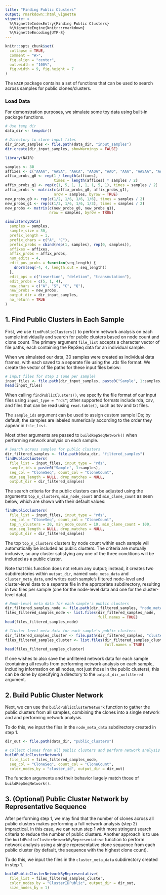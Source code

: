 ```yaml
---
title: "Finding Public Clusters"
output: rmarkdown::html_vignette
vignette: >
  %\VignetteIndexEntry{Finding Public Clusters}
  %\VignetteEngine{knitr::rmarkdown}
  %\VignetteEncoding{UTF-8}
---
```


```r
knitr::opts_chunk$set(
  collapse = TRUE,
  comment = "#>",
  fig.align = "center", 
  out.width = "100%",
  fig.width = 9, fig.height = 7
)
```

The `NAIR` package contains a set of functions that can be used to search across samples for public clones/clusters.

### Load Data

For demonstration purposes, we simulate some toy data using built-in package functions.

```r
# Use temp dir
data_dir <- tempdir()

# Directory to store input files
dir_input_samples <- file.path(data_dir, "input_samples")
dir.create(dir_input_samples, showWarnings = FALSE)

library(NAIR)

samples <- 30
affixes <- c("AAAA", "AASA", "AACA", "AAQA", "AAQ", "AAA", "AASAA", "AAAAA")
affix_probs_g0 <- rep(1 / length(affixes), 
                      times = length(affixes) * samples / 2)
affix_probs_g1 <- rep(c(1, 5, 1, 1, 1, 1, 5, 1), times = samples / 2)
affix_probs <- matrix(c(affix_probs_g0, affix_probs_g1),
                      nrow = samples, byrow = TRUE)
new_probs_g0 <- rep(c(1/2, 1/6, 1/6, 1/6), times = samples / 2)
new_probs_g1 <- rep(c(1/3, 1/6, 1/6, 1/3), times = samples / 2)
new_probs <- matrix(c(new_probs_g0, new_probs_g1),
                    nrow = samples, byrow = TRUE)

simulateToyData(
  samples = samples,
  sample_size = 30,
  prefix_length = 1,
  prefix_chars = c("A", "C"),
  prefix_probs = cbind(rep(1, samples), rep(0, samples)),
  affixes = affixes,
  affix_probs = affix_probs,
  num_edits = 4,
  edit_pos_probs = function(seq_length) {
    dnorm(seq(-4, 4, length.out = seq_length))
  },
  edit_ops = c("insertion", "deletion", "transmutation"),
  edit_probs = c(5, 1, 4),
  new_chars = c("A", "S", "C", "Q"),
  new_probs = new_probs,
  output_dir = dir_input_samples,
  no_return = TRUE
)
```


## 1. Find Public Clusters in Each Sample

First, we use `findPublicClusters()` to perform network analysis on each sample individually and search for public clusters based on node count and clone count. The primary argument `file_list` accepts a character vector of file paths, each containing the RepSeq data for an individual sample.

When we simulated our data, 30 samples were created as individual data frames, with each saved to a separate file using the .rds file format. We create the vector of file paths for these input files below:

```r
# input files for step 1 (one per sample)
input_files <- file.path(dir_input_samples, paste0("Sample", 1:samples, ".rds"))
head(input_files)
```

When calling `findPublicClusters()`, we specify the file format of our input files using `input_type = "rds"`; other supported formats include rda, csv, and files that can be read using `read.table()`, such as tsv and txt files.

The `sample_ids` argument can be used to assign custom sample IDs; by default, the samples are labeled numerically according to the order they appear in `file_list`.

Most other arguments are passed to `buildRepSeqNetwork()` when performing network analysis on each sample.

```r
# Search across samples for public clusters
dir_filtered_samples <- file.path(data_dir, "filtered_samples")
findPublicClusters(
  file_list = input_files, input_type = "rds",
  sample_ids = paste0("Sample", 1:samples),
  seq_col = "CloneSeq", count_col = "CloneCount",
  min_seq_length = NULL, drop_matches = NULL,
  output_dir = dir_filtered_samples)
```

The search criteria for the public clusters can be adjusted using the arguments `top_n_clusters`, `min_node_count` and `min_clone_count` as seen below, which are shown with their default values:

```r
findPublicClusters(
  file_list = input_files, input_type = "rds",
  seq_col = "CloneSeq", count_col = "CloneCount",
  top_n_clusters = 20, min_node_count = 10, min_clone_count = 100,
  min_seq_length = NULL, drop_matches = NULL,
  output_dir = dir_filtered_samples)
```

The top `top_n_clusters` clusters by node count within each sample will automatically be included as public clusters. The criteria are mutually inclusive, so any cluster satisfying any one of the three conditions will be included as a public cluster.

Note that this function does not return any output; instead, it creates two subdirectories within `output_dir`, named `node_meta_data` and `cluster_meta_data`, and writes each sample's filtered node-level and cluster-level data to a separate file in the appropriate subdirectory, resulting in two files per sample (one for the node-level data and one for the cluster-level data).

```r
# Node-level meta data for each sample's public clusters
dir_filtered_samples_node <- file.path(dir_filtered_samples, "node_meta_data")
files_filtered_samples_node <- list.files(dir_filtered_samples_node, 
                                          full.names = TRUE)
head(files_filtered_samples_node)

# Cluster-level meta data for each sample's public clusters
dir_filtered_samples_cluster <- file.path(dir_filtered_samples, "cluster_meta_data")
files_filtered_samples_cluster <- list.files(dir_filtered_samples_cluster,
                                             full.names = TRUE)
head(files_filtered_samples_cluster)
```

If one wishes to also save the unfiltered network data for each sample (containing all results from performing network analysis on each sample, including information on all nodes, not just those in the public clusters), this can be done by specifying a directory to the `output_dir_unfiltered` argument.


## 2. Build Public Cluster Network

Next, we can use the `buildPublicClusterNetwork` function to gather the public clusters from all samples, combining the clones into a single network and and performing network analysis.

To do this, we input the files in the `node_meta_data` subdirectory created in step 1.

```r
dir_out <- file.path(data_dir, "public_clusters")

# Collect clones from all public clusters and perform network analysis
buildPublicClusterNetwork(
  file_list = files_filtered_samples_node,
  seq_col = "CloneSeq", count_col = "CloneCount",
  color_nodes_by = "cluster_id", output_dir = dir_out)
```

The function arguments and their behavior largely match those of `buildRepSeqNetwork()`.


## 3. (Optional) Public Cluster Network by Representative Sequence

After performing step 1, we may find that the number of clones across all public clusters makes performing a full network analysis (step 2) impractical. In this case, we can rerun step 1 with more stringent search criteria to reduce the number of public clusters. Another approach is to use the `buildPublicClusterNetworkByRepresentative` function to perform network analysis using a single representative clone sequence from each public cluster (by default, the sequence with the highest clone count).

To do this, we input the files in the `cluster_meta_data` subdirectory created in step 1.

```r
buildPublicClusterNetworkByRepresentative(
  file_list = files_filtered_samples_cluster,
  color_nodes_by = "ClusterIDPublic", output_dir = dir_out,
  size_nodes_by = 1)
```
